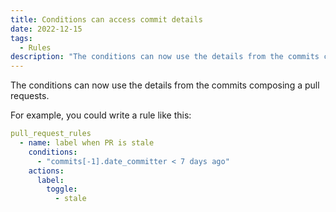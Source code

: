 ```yaml
---
title: Conditions can access commit details
date: 2022-12-15
tags:
  - Rules
description: "The conditions can now use the details from the commits composing a pull requests."
---
```


The conditions can now use the details from the commits composing a pull requests.

For example, you could write a rule like this:

```yaml
pull_request_rules
  - name: label when PR is stale
    conditions:
      - "commits[-1].date_committer < 7 days ago"
    actions:
      label:
        toggle:
          - stale
```
